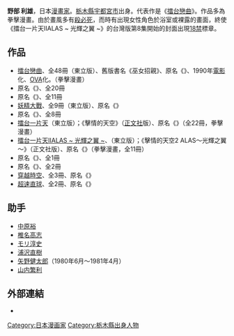{{japanese|japanese=野部 利雄|kana=のべ としお|romaji=Nobe Toshio}}{{漫畫}}
'''野部 利雄'''{{BD|1957年|1月18日|catIdx=Nobe Toshio}}，日本[[漫畫家|漫畫家]]。[[栃木縣|栃木縣]][[宇都宮市|宇都宮市]]出身。代表作是《[[擂台戀曲|擂台戀曲]]》。作品多為拳擊漫畫。由於畫風多有[[殺必死|殺必死]]，而時有出現女性角色於浴室或裸露的畫面，終使《擂台一片天IIALAS ~ 光輝之翼 ~》的台灣版第8集開始的封面出現[[18禁|18禁]]標章。

==作品==
* [[擂台戀曲|擂台戀曲]]、全48冊（東立版）、舊版書名《巫女招親》、原名《{{link-ja|のぞみウィッチィズ}}》、1990年[[電影|電影]]化、[[OVA|OVA]]化。（拳擊漫畫）
* 原名《{{lang|ja|わたしの沖田くん}}》、全20冊
* 原名《{{lang|ja|弥生の大空}}》、全11冊
* [[妖精大戰|妖精大戰]]、全9冊（東立版）、原名《{{lang|ja|妖精大戦NOA}}》
* 原名《{{lang|ja|ミュウの伝説}}》、全8冊
* [[擂台一片天|擂台一片天]]（東立版）；《擊情的天空》（[[正文社|正文社]]版）、原名《{{lang|ja|Monacoの空へ}}》（全22冊，拳擊漫畫）
* [[擂台一片天IIALAS_~_光輝之翼_~|擂台一片天IIALAS ~ 光輝之翼 ~]]、（東立版）；《擊情的天空2 ALAS～光輝之翼～》（正文社版）、原名《{{lang|ja|Monacoの空へ2 ALAS輝ける翼}}》（拳擊漫畫，全11冊）
* 原名《{{lang|ja|RISING}}》、全1冊
* 原名《{{lang|ja|野部利雄選集 - 短編集}}》、全2冊
* [[穿越時空|穿越時空]]、全3冊、原名《{{lang|ja|タイムスリッパー -YUKIの跳時空- }}》
* [[超速直球|超速直球]]、全2冊、原名《{{lang|ja|YOUKIの直球}}》

==助手==
* [[中原裕|中原裕]]
* [[椎名高志|椎名高志]]
* [[モリ淳史|モリ淳史]]
* [[浦沢直樹|浦沢直樹]]
* [[矢野健太郎|矢野健太郎]]（1980年6月～1981年4月）
* [[山内繁利|山内繁利]]

==外部連結==
* {{PreViewBook|集英社-作者|野部利雄}}

{{DEFAULTSORT:Nobe Toshio}}
[[Category:日本漫画家|Category:日本漫画家]]
[[Category:栃木縣出身人物|Category:栃木縣出身人物]]
{{manga-stub}}